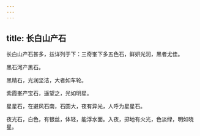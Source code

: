 ```yaml
---
---
---
```

title: 长白山产石
---



长白山产石甚多，兹详列于下：三奇峯下多五色石，鲜妍光润，黑者尤佳。

黑石河产黑石。

黑精石，光润坚洁，大者如车轮。

紫霞峯产宝石，遥望之，光如明星。

星星石，在避风石南，石圆大，夜有异光，人呼为星星石。

夜光石，白色，有银丝，体轻，能浮水面。入夜，掷地有火光，色淡绿，明如晓星。